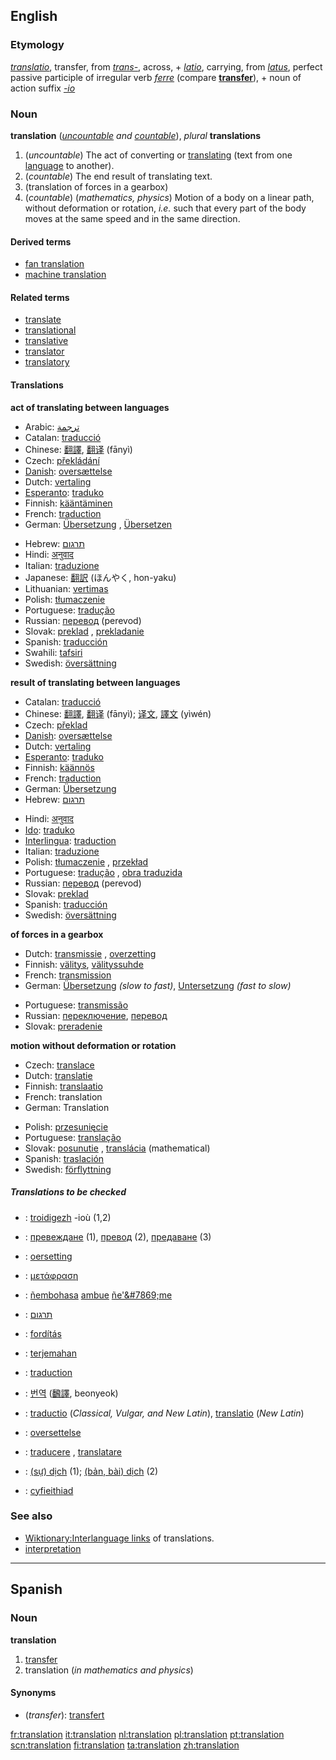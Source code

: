 ==English==

===Etymology===
{{L.}} ''[[translatio]]'', transfer, from ''[[trans-#Latin|trans-]]'', across, + ''[[latio]]'', carrying, from ''[[latus]]'', perfect passive participle of irregular verb ''[[ferre]]'' (compare '''[[transfer]]'''), + noun of action suffix ''[[-io]]''

===Noun===
'''translation''' (''[[uncountable]] and [[countable]]''),  ''plural'' '''translations'''

#(''uncountable'') The act of converting or [[translate|translating]] (text from one [[language]] to another).
#(''countable'') The end result of translating text.
#(translation of forces in a gearbox)<!--needs a proper definition-->
#(''countable'') (''mathematics, physics'') Motion of a body on a linear path, without deformation or rotation, ''i.e.'' such that every part of the body moves at the same speed and in the same direction.

====Derived terms====
*[[fan translation]]
*[[machine translation]]

====Related terms====
*[[translate]]
*[[translational]]
*[[translative]]
*[[translator]]
*[[translatory]]

====Translations====

'''act of translating between languages'''
{{top}}
*Arabic: [[ترجمة]] {{f}}
*Catalan: [[traducció]] {{f}}
*Chinese: [[翻譯]], [[翻译]] (fānyì)
*Czech: [[překládání]] {{n}}
*[[w:Danish language|Danish]]: [[oversættelse]]
*Dutch: [[vertaling]] {{f}}
*[[Esperanto]]: [[traduko]]
*Finnish: [[kääntäminen]]
*French: [[traduction]] {{f}}
*German: [[Übersetzung]] {{f}}, [[Übersetzen]] {{n}}
{{mid}}
*Hebrew: [[תרגום]]
*Hindi: [[अनुवाद]]
*Italian: [[traduzione]] {{f}}
*Japanese: [[翻訳]] (ほんやく, hon-yaku)
*Lithuanian: [[vertimas]] {{m}}
*Polish: [[tłumaczenie]] {{n}}
*Portuguese: [[tradução]] {{f}}
*Russian: [[перевод]] {{m}} (perevod)
*Slovak: [[preklad]] {{m}}, [[prekladanie]] {{n}}
*Spanish: [[traducción]] {{f}}
*Swahili: [[tafsiri]]
*Swedish: [[översättning]]
{{bottom}}

'''result of translating between languages'''
{{top}}
*Catalan: [[traducció]]
*Chinese: [[翻譯]], [[翻译]] (fānyì); [[译文]], [[譯文]] (yìwén)
*Czech: [[překlad]] {{m}}
*[[w:Danish language|Danish]]: [[oversættelse]]
*Dutch: [[vertaling]] {{f}}
*[[Esperanto]]: [[traduko]]
*Finnish: [[käännös]]
*French: [[traduction]] {{f}}
*German: [[Übersetzung]] {{f}}
*Hebrew: [[תרגום]]
{{mid}}
*Hindi: [[अनुवाद]]
*[[Ido]]: [[traduko]]
*[[Interlingua]]: [[traduction]]
*Italian: [[traduzione]] {{f}}
*Polish: [[tłumaczenie]] {{n}}, [[przekład]] {{m}}
*Portuguese: [[tradução]] {{f}}, [[obra traduzida]] {{f}}
*Russian: [[перевод]] {{m}} (perevod)
*Slovak: [[preklad]] {{m}}
*Spanish: [[traducción]] {{f}}
*Swedish: [[översättning]]
{{bottom}}

'''of forces in a gearbox'''
{{top}}
*Dutch: [[transmissie]] {{f}}, [[overzetting]] {{f}}
*Finnish: [[välitys]], [[välityssuhde]]
*French: [[transmission]] {{f}}
*German: [[Übersetzung]] {{f}} ''(slow to fast)'', [[Untersetzung]] {{f}} ''(fast to slow)''
{{mid}}
*Portuguese: [[transmissão]]
*Russian: [[переключение]], [[перевод]]
*Slovak: [[preradenie]] {{n}}
{{bottom}}

'''motion without deformation or rotation'''
{{top}}
*Czech: [[translace]] {{f}}
*Dutch: [[translatie]] {{f}}
*Finnish: [[translaatio]]
*French: translation {{f}}
*German: Translation {{f}}
{{mid}}
*Polish: [[przesunięcie]] {{n}}
*Portuguese: [[translação]] {{f}}
*Slovak: [[posunutie]] {{n}}, [[translácia]] {{f}} (mathematical)
*Spanish: [[traslación]] {{f}}
*Swedish: [[förflyttning]]
{{bottom}}

=====Translations to be checked=====
<!--Remove this section once all of the translations below have been moved into the tables above.-->
{{checktrans}}

*{{ttbc|Breton}}: [[troidigezh]] {{f}} -ioù {{p}} (1,2)
*{{ttbc|Bulgarian}}: [[превеждане]] {{n}} (1), [[превод]] {{m}} (2), [[предаване]] {{n}} (3)
*{{ttbc|Frisian}}: [[oersetting]]
*{{ttbc|Greek}}: [[μετάφραση]] {{f}}
*{{ttbc|Guarani}}: [[ñembohasa]] [[ambue]] [[ñe'&#7869;]]me
*{{ttbc|Hebrew}}: [[תרגום]]
*{{ttbc|Hungarian}}: [[fordítás]]
*{{ttbc|Indonesian}}: [[terjemah|terjemahan]]
*{{ttbc|Interlingua}}: [[traduction]]
*{{ttbc|Korean}}: [[번역]] ([[飜譯]], beonyeok)
*{{ttbc|Latin}}: [[traductio]] (''Classical, Vulgar, and New Latin''), [[translatio]] (''New Latin'')
*{{ttbc|Norwegian}}: [[oversettelse]] {{m}}
*{{ttbc|Romanian}}: [[traducere]] {{f}}, [[translatare]] {{f}}
*{{ttbc|Vietnamese}}: [[dịch|(sự) dịch]] (1); [[dịch|(bản, bài) dịch]] (2)
*{{ttbc|Welsh}}: [[cyfieithiad]] {{m}}

===See also===
*[[Wiktionary:Interlanguage links]] of translations.
*[[interpretation]]

----
==Spanish==
===Noun===
'''translation''' {{f}}

#[[transfer]]
#translation (''in mathematics and physics'')

====Synonyms====
*(''transfer''): [[transfert]]

[[fr:translation]]
[[it:translation]]
[[nl:translation]]
[[pl:translation]]
[[pt:translation]]
[[scn:translation]]
[[fi:translation]]
[[ta:translation]]
[[zh:translation]]